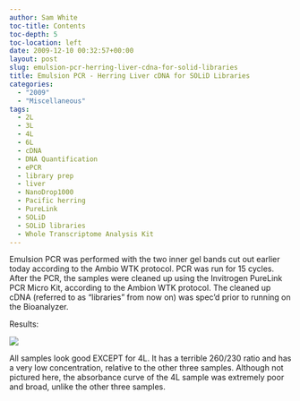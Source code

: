 ```yaml
---
author: Sam White
toc-title: Contents
toc-depth: 5
toc-location: left
date: 2009-12-10 00:32:57+00:00
layout: post
slug: emulsion-pcr-herring-liver-cdna-for-solid-libraries
title: Emulsion PCR - Herring Liver cDNA for SOLiD Libraries
categories:
  - "2009"
  - "Miscellaneous"
tags:
  - 2L
  - 3L
  - 4L
  - 6L
  - cDNA
  - DNA Quantification
  - ePCR
  - library prep
  - liver
  - NanoDrop1000
  - Pacific herring
  - PureLink
  - SOLiD
  - SOLiD libraries
  - Whole Transcriptome Analysis Kit
---
```


Emulsion PCR was performed with the two inner gel bands cut out earlier today according to the Ambio WTK protocol. PCR was run for 15 cycles. After the PCR, the samples were cleaned up using the Invitrogen PureLink PCR Micro Kit, according to the Ambion WTK protocol. The cleaned up cDNA (referred to as "libraries" from now on) was spec'd prior to running on the Bioanalyzer.

Results:

![](https://eagle.fish.washington.edu/Arabidopsis/20091211%20SOLiD%20cDNA%20SJW.jpg)

All samples look good EXCEPT for 4L. It has a terrible 260/230 ratio and has a very low concentration, relative to the other three samples. Although not pictured here, the absorbance curve of the 4L sample was extremely poor and broad, unlike the other three samples.
